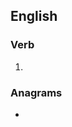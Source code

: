 ==English==

===Verb===
{{head|en|verb form}}

# {{present participle of|en|slack|nocat=1}}

===Anagrams===
* {{anagrams|en|a=acgiklns|Glackins|calkings|lackings}}